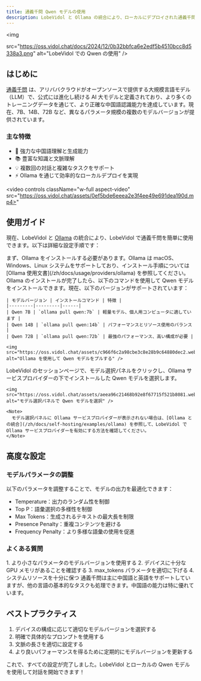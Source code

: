 ```yaml
---
title: 通義千問 Qwen モデルの使用
description: LobeVidol と Ollama の統合により、ローカルにデプロイされた通義千問 Qwen モデルで簡単に対話できます。Qwen モデルのインストールと選択方法を学びましょう。
---
```


<img

src="https://oss.vidol.chat/docs/2024/12/0b32bbfca6e2edf5b4510bcc8d5338a3.png"
alt="LobeVidol での Qwen の使用"
/>

## はじめに

[通義千問](https://github.com/QwenLM/Qwen1.5) は、アリババクラウドがオープンソースで提供する大規模言語モデル（LLM）で、公式には進化し続ける AI 大モデルと定義されており、より多くのトレーニングデータを通じて、より正確な中国語認識能力を達成しています。現在、7B、14B、72B など、異なるパラメータ規模の複数のモデルバージョンが提供されています。

### 主な特徴

- 🚀 強力な中国語理解と生成能力
- 📚 豊富な知識と文脈理解
- 💡 複数回の対話と複雑なタスクをサポート
- ⚡ Ollama を通じて効率的なローカルデプロイを実現

<video
controls
className="w-full aspect-video"
src="https://oss.vidol.chat/assets/0ef5bde6eeea2e3f4ee49e691dea190d.mp4>"

> </video>

## 使用ガイド

現在、LobeVidol と [Ollama](https://ollama.com/) の統合により、LobeVidol で通義千問を簡単に使用できます。以下は詳細な設定手順です：

<Steps>
  <Step title="Ollama のローカルインストール">
    まず、Ollama をインストールする必要があります。Ollama は macOS、Windows、Linux システムをサポートしており、インストール手順については [Ollama 使用文書](/zh/docs/usage/providers/ollama) を参照してください。
  </Step>

  <Step title="Ollama を使用して Qwen モデルをローカルにプルする">
    Ollama のインストールが完了したら、以下のコマンドを使用して Qwen モデルをインストールできます。現在、以下のバージョンがサポートされています：

```
| モデルバージョン | インストールコマンド | 特徴 |
|---------|---------|------|
| Qwen 7B | `ollama pull qwen:7b` | 軽量モデル、個人用コンピュータに適しています |
| Qwen 14B | `ollama pull qwen:14b` | パフォーマンスとリソース使用のバランス |
| Qwen 72B | `ollama pull qwen:72b` | 最強のパフォーマンス、高い構成が必要 |

<img src="https://oss.vidol.chat/assets/c966f6c2a98cbe3c8e28b9c64880dec2.webp" alt="Ollama を使用して Qwen モデルをプルする" />
```

  </Step>

  <Step title="Qwen モデルの選択">
    LobeVidol のセッションページで、モデル選択パネルをクリックし、Ollama サービスプロバイダーの下でインストールした Qwen モデルを選択します。

```
<img src="https://oss.vidol.chat/assets/aeea96c21468b92e8f67715f521b8081.webp" alt="モデル選択パネルで Qwen モデルを選択" />

<Note>
  モデル選択パネルに Ollama サービスプロバイダーが表示されない場合は、[Ollama との統合](/zh/docs/self-hosting/examples/ollama) を参照して、LobeVidol で Ollama サービスプロバイダーを有効にする方法を確認してください。
</Note>
```

  </Step>
</Steps>

## 高度な設定

### モデルパラメータの調整

以下のパラメータを調整することで、モデルの出力を最適化できます：

- Temperature：出力のランダム性を制御
- Top P：語彙選択の多様性を制御
- Max Tokens：生成されるテキストの最大長を制限
- Presence Penalty：重複コンテンツを避ける
- Frequency Penalty：より多様な語彙の使用を促進

### よくある質問

<Accordion title="モデルの実行速度を向上させるには？">
  1. より小さなパラメータのモデルバージョンを使用する
  2. デバイスに十分な GPU メモリがあることを確認する
  3. max_tokens パラメータを適切に下げる
  4. システムリソースを十分に保つ
</Accordion>

<Accordion title="モデルはどの言語をサポートしていますか？">
  通義千問は主に中国語と英語をサポートしていますが、他の言語の基本的なタスクも処理できます。中国語の能力は特に優れています。
</Accordion>

## ベストプラクティス

1. デバイスの構成に応じて適切なモデルバージョンを選択する
2. 明確で具体的なプロンプトを使用する
3. 文脈の長さを適切に設定する
4. より良いパフォーマンスを得るために定期的にモデルバージョンを更新する

これで、すべての設定が完了しました。LobeVidol とローカルの Qwen モデルを使用して対話を開始できます！

